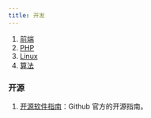 ```yaml
---
title: 开发
---
```


1. [前端](./Development/frontend)
2. [PHP](./Development/PHP)
3. [Linux](./Development/Linux)
4. [算法](./Development/Algorithm.mdx)

### 开源

1. [开源软件指南](https://opensource.guide/zh-hans/)：Github 官方的开源指南。<Badge github="https://github.com/github/opensource.guide" />
